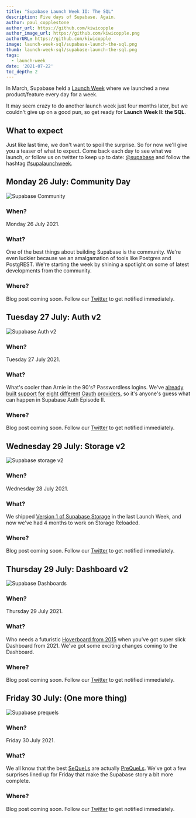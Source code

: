 ```yaml
---
title: "Supabase Launch Week II: The SQL"
description: Five days of Supabase. Again.
author: paul_copplestone
author_url: https://github.com/kiwicopple
author_image_url: https://github.com/kiwicopple.png
authorURL: https://github.com/kiwicopple
image: launch-week-sql/supabase-launch-the-sql.png
thumb: launch-week-sql/supabase-launch-the-sql.png
tags:
  - launch-week
date: '2021-07-22'
toc_depth: 2
---
```


In March, Supabase held a [Launch Week](https://supabase.io/blog/2021/03/25/launch-week) where we launched a new product/feature every day for a week.

It may seem crazy to do another launch week just four months later, but we couldn't give up on a good pun, so get ready for **Launch Week II: the SQL**. 

## What to expect

Just like last time, we don't want to spoil the surprise. So for now we'll give you a teaser of what to expect. Come back each day to see what we launch, or follow us on twitter to keep up to date: [@supabase](https://twitter.com/supabase) and follow the hashtag [#supalaunchweek](https://twitter.com/hashtag/supalaunchweek).

## Monday 26 July: Community Day

![Supabase Community](/new/images/blog/launch-week-sql/community-day.png)

### **When?**

Monday 26 July 2021.

### What?

One of the best things about building Supabase is the community. We're even luckier because we an amalgamation of tools like Postgres and PostgREST. We're starting the week by shining a spotlight on some of latest developments from the community.

### Where?

Blog post coming soon. Follow our [Twitter](twitter.com/supabase) to get notified immediately.

## Tuesday 27 July: Auth v2

![Supabase Auth v2](/new/images/blog/launch-week-sql/auth-v2.png)

### **When?**

Tuesday 27 July 2021.

### What?

What's cooler than Arnie in the 90's? Passwordless logins. We've [already](https://supabase.io/docs/guides/auth/auth-apple) [built](https://supabase.io/docs/guides/auth/auth-bitbucket) [support](https://supabase.io/docs/guides/auth/auth-discord) [for](https://supabase.io/docs/guides/auth/auth-facebook) [eight](https://supabase.io/docs/guides/auth/auth-github) [different](https://supabase.io/docs/guides/auth/auth-gitlab) [Oauth](https://supabase.io/docs/guides/auth/auth-google) [providers](https://supabase.io/docs/guides/auth/auth-twitter), so it's anyone's guess what can happen in Supabase Auth Episode II.

### Where?

Blog post coming soon. Follow our [Twitter](twitter.com/supabase) to get notified immediately.

## Wednesday 29 July: Storage v2

![Supabase storage v2](/new/images/blog/launch-week-sql/storage.png)

### **When?**

Wednesday 28 July 2021.

### What?

We shipped [Version 1 of Supabase Storage](https://supabase.io/blog/2021/03/30/supabase-storage) in the last Launch Week, and now we've had 4 months to work on Storage Reloaded.

### Where?

Blog post coming soon. Follow our [Twitter](twitter.com/supabase) to get notified immediately.

## Thursday 29 July: Dashboard v2

![Supabase Dashboards](/new/images/blog/launch-week-sql/dashboards.png)

### **When?**

Thursday 29 July 2021.

### What?

Who needs a futuristic [Hoverboard from 2015](https://www.youtube.com/watch?v=NRkGYW9JAmQ) when you've got super slick Dashboard from 2021. We've got some exciting changes coming to the Dashboard.

### Where?

Blog post coming soon. Follow our [Twitter](twitter.com/supabase) to get notified immediately.

## Friday 30 July: (One more thing)

![Supabase prequels](/new/images/blog/launch-week-sql/prequel.png)

### **When?**

Friday 30 July 2021.

### What?

We all know that the best [SeQueLs](https://www.reddit.com/r/SequelMemes/) are actually [PreQueLs](https://www.reddit.com/r/PrequelMemes/). We've got a few surprises lined up for Friday that make the Supabase story a bit more complete.

### Where?

Blog post coming soon. Follow our [Twitter](twitter.com/supabase) to get notified immediately.